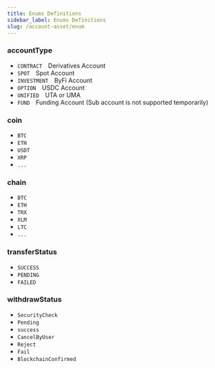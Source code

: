 ```yaml
---
title: Enums Definitions
sidebar_label: Enums Definitions
slug: /account-asset/enum
---
```


### accountType
* `CONTRACT`&emsp;Derivatives Account
* `SPOT`&emsp;Spot Account
* `INVESTMENT`&emsp;ByFi Account
* `OPTION`&emsp;USDC Account
* `UNIFIED`&emsp;UTA or UMA
* `FUND`&emsp;Funding Account (Sub account is not supported temporarily)

### coin
* `BTC`
* `ETH`
* `USDT`
* `XRP`
* `...`

### chain
* `BTC`
* `ETH`
* `TRX`
* `XLM`
* `LTC`
* `...`

### transferStatus
* `SUCCESS`
* `PENDING`
* `FAILED`

### withdrawStatus
* `SecurityCheck`
* `Pending`
* `success`
* `CancelByUser`
* `Reject`
* `Fail`
* `BlockchainConfirmed`